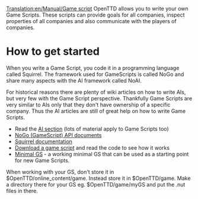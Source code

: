 [[Translation:en/Manual/Game script]]
OpenTTD allows you to write your own Game Scripts. These scripts can provide goals for all companies, inspect properties of all companies and also communicate with the players of companies.

{{en/Feature|1.2}}

= How to get started =
When you write a Game Script, you code it in a programming language called Squirrel. The framework used for GameScripts is called NoGo and share many aspects with the AI framework called NoAI.

For historical reasons there are plenty of wiki articles on how to write AIs, but very few with the Game Script perspective. Thankfully Game Scripts are very similar to AIs only that they don't have ownership of a specific company. Thus the AI articles are still of great help on how to write Game Scripts. 

* Read the [[en/Development/Script/Main Page|AI section]] (lots of material apply to Game Scripts too)
* [http://nogo.openttd.org/api/ NoGo (GameScript) API documents]
* [http://www.squirrel-lang.org/doc/squirrel2.html Squirrel documentation]
* [http://bananas.openttd.org/en/gs/ Download a game script] and read the code to see how it works
* [http://www.tt-forums.net/viewtopic.php?f=65&t=62163 Minimal GS] - a working minimal GS that can be used as a starting point for new Game Scripts.

When working with your GS, don't store it in $OpenTTD/online_content/game. Instead store it in $OpenTTD/game. Make a directory there for your GS eg. $OpenTTD/game/myGS and put the .nut files in there.